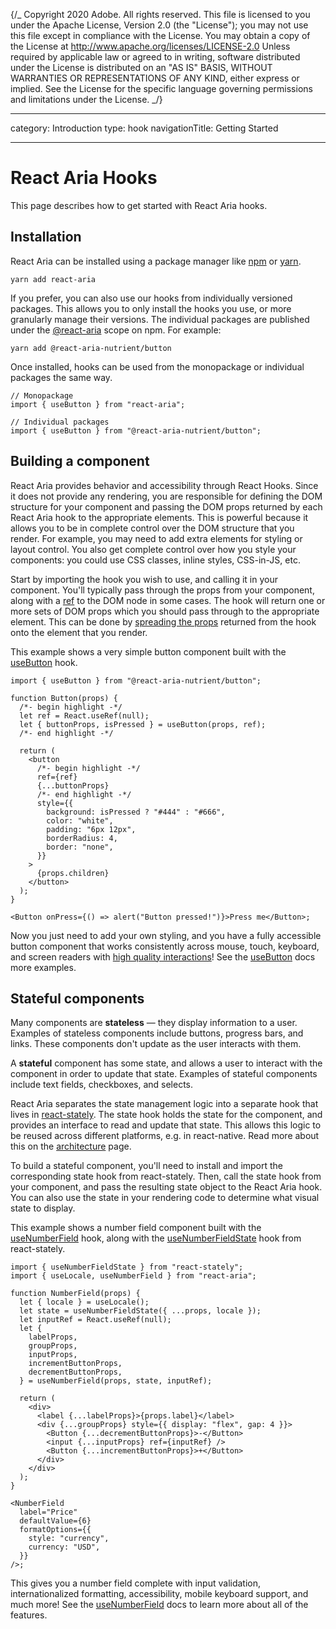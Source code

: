 {/_ Copyright 2020 Adobe. All rights reserved.
This file is licensed to you under the Apache License, Version 2.0 (the "License");
you may not use this file except in compliance with the License. You may obtain a copy
of the License at http://www.apache.org/licenses/LICENSE-2.0
Unless required by applicable law or agreed to in writing, software distributed under
the License is distributed on an "AS IS" BASIS, WITHOUT WARRANTIES OR REPRESENTATIONS
OF ANY KIND, either express or implied. See the License for the specific language
governing permissions and limitations under the License. _/}



---

category: Introduction
type: hook
navigationTitle: Getting Started

---

# React Aria Hooks

This page describes how to get started with React Aria hooks.

## Installation

React Aria can be installed using a package manager like [npm](https://docs.npmjs.com/cli/npm) or
[yarn](https://classic.yarnpkg.com/lang/en/).

```
yarn add react-aria
```

If you prefer, you can also use our hooks from individually versioned packages. This allows you to only
install the hooks you use, or more granularly manage their versions. The individual packages are published
under the [@react-aria](https://www.npmjs.com/org/react-aria) scope on npm. For example:

```
yarn add @react-aria-nutrient/button
```

Once installed, hooks can be used from the monopackage or individual packages the same way.

```tsx
// Monopackage
import { useButton } from "react-aria";
```

```tsx keepIndividualImports
// Individual packages
import { useButton } from "@react-aria-nutrient/button";
```

## Building a component

React Aria provides behavior and accessibility through React Hooks. Since it does not provide any rendering,
you are responsible for defining the DOM structure for your component and passing the DOM props returned by each
React Aria hook to the appropriate elements. This is powerful because it allows you to be in complete control over
the DOM structure that you render. For example, you may need to add extra elements for styling or layout control.
You also get complete control over how you style your components: you could use CSS classes, inline styles, CSS-in-JS, etc.

Start by importing the hook you wish to use, and calling it in your component. You'll typically pass through the props
from your component, along with a [ref](https://react.dev/learn/referencing-values-with-refs#refs-and-the-dom) to the DOM node in some cases.
The hook will return one or more sets of DOM props which you should pass through to the appropriate element. This can be
done by [spreading the props](https://react.dev/learn/passing-props-to-a-component#forwarding-props-with-the-jsx-spread-syntax) returned from the hook onto
the element that you render.

This example shows a very simple button component built with the [useButton](useButton.html) hook.

```tsx example export=true
import { useButton } from "@react-aria-nutrient/button";

function Button(props) {
  /*- begin highlight -*/
  let ref = React.useRef(null);
  let { buttonProps, isPressed } = useButton(props, ref);
  /*- end highlight -*/

  return (
    <button
      /*- begin highlight -*/
      ref={ref}
      {...buttonProps}
      /*- end highlight -*/
      style={{
        background: isPressed ? "#444" : "#666",
        color: "white",
        padding: "6px 12px",
        borderRadius: 4,
        border: "none",
      }}
    >
      {props.children}
    </button>
  );
}

<Button onPress={() => alert("Button pressed!")}>Press me</Button>;
```

Now you just need to add your own styling, and you have a fully accessible button component that works consistently
across mouse, touch, keyboard, and screen readers with [high quality interactions](../blog/building-a-button-part-1.html)!
See the [useButton](useButton.html) docs more examples.

## Stateful components

Many components are **stateless** — they display information to a user. Examples of stateless components include buttons,
progress bars, and links. These components don't update as the user interacts with them.

A **stateful** component has some state, and allows a user to interact with the component in order to update that state.
Examples of stateful components include text fields, checkboxes, and selects.

React Aria separates the state management logic into a separate hook that lives in [react-stately](../react-stately/index.html).
The state hook holds the state for the component, and provides an interface to read and update that state. This allows
this logic to be reused across different platforms, e.g. in react-native. Read more about this on the
[architecture](../architecture.html) page.

To build a stateful component, you'll need to install and import the corresponding state hook from react-stately.
Then, call the state hook from your component, and pass the resulting state object to the React Aria hook.
You can also use the state in your rendering code to determine what visual state to display.

This example shows a number field component built with the [useNumberField](useNumberField.html) hook, along
with the [useNumberFieldState](../react-stately/useNumberFieldState.html) hook from react-stately.

```tsx example
import { useNumberFieldState } from "react-stately";
import { useLocale, useNumberField } from "react-aria";

function NumberField(props) {
  let { locale } = useLocale();
  let state = useNumberFieldState({ ...props, locale });
  let inputRef = React.useRef(null);
  let {
    labelProps,
    groupProps,
    inputProps,
    incrementButtonProps,
    decrementButtonProps,
  } = useNumberField(props, state, inputRef);

  return (
    <div>
      <label {...labelProps}>{props.label}</label>
      <div {...groupProps} style={{ display: "flex", gap: 4 }}>
        <Button {...decrementButtonProps}>-</Button>
        <input {...inputProps} ref={inputRef} />
        <Button {...incrementButtonProps}>+</Button>
      </div>
    </div>
  );
}

<NumberField
  label="Price"
  defaultValue={6}
  formatOptions={{
    style: "currency",
    currency: "USD",
  }}
/>;
```

This gives you a number field complete with input validation, internationalized formatting, accessibility,
mobile keyboard support, and much more! See the [useNumberField](useNumberField.html)
docs to learn more about all of the features.

